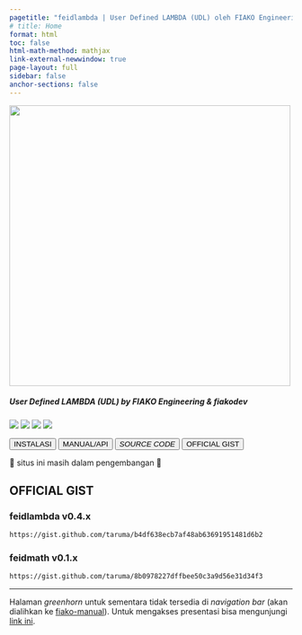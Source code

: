 ```yaml
---
pagetitle: "feidlambda | User Defined LAMBDA (UDL) oleh FIAKO Engineering"
# title: Home
format: html
toc: false
html-math-method: mathjax
link-external-newwindow: true
page-layout: full
sidebar: false
anchor-sections: false
---
```


::: {.text-center}
![](/assets/FEIDL2023_SQUARE_ORIGINAL_cropped.png){width="500"}
:::

::: {.text-center .mb-4}

##### User Defined LAMBDA (UDL) by FIAKO Engineering & **fiako**dev

![](https://img.shields.io/github/v/release/fiakoenjiniring/feidlambda?color=informational&label=feidlambda&labelColor=blueviolet&logo=Microsoft%20Excel&style=flat-square)
![](https://img.shields.io/github/release-date/fiakoenjiniring/feidlambda?color=black&label=release%20date&labelColor=brown&logo=GitHub&logoColor=white)
![](https://img.shields.io/github/actions/workflow/status/fiakoenjiniring/feidlambda/publish.yml?branch=main&label=quarto&labelColor=informational&logo=GitHub%20Actions&logoColor=white)
![](https://img.shields.io/github/license/fiakoenjiniring/feidlambda?color=yellow&labelColor=brown&label=license&)

:::

::: {.text-center}

[<button type="button" class="btn btn-primary m-1">INSTALASI</button>](/docs/install.qmd)
[<button type="button" class="btn btn-info m-1">MANUAL/API</button>](/release/latest.html)
[<button type="button" class="btn btn-dark m-1">_SOURCE CODE_</button>](/release/source-code.qmd)
[<button type="button" class="btn btn-danger m-1">OFFICIAL GIST</button>](https://gist.github.com/taruma/92bd33600a3d42dc9aead87558404a12)

🚧 situs ini masih dalam pengembangan 🚧

:::

::: {.text-center}

## OFFICIAL GIST

### feidlambda v0.4.x

```default
https://gist.github.com/taruma/b4df638ecb7af48ab63691951481d6b2
```

### feidmath v0.1.x

```default
https://gist.github.com/taruma/8b0978227dffbee50c3a9d56e31d34f3
```

---

:::

::: {.text-center .callout-warning appearance="minimal"}
Halaman *greenhorn* untuk sementara tidak tersedia di _navigation bar_ (akan dialihkan ke [fiako-manual](https://manual.fiako.engineering)). Untuk mengakses presentasi bisa mengunjungi [link ini](/greenhorn/feidlambda-2/presentation.qmd){target="_blank"}.
:::

